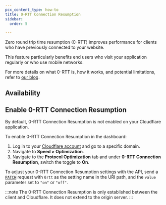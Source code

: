 ```yaml
---
pcx_content_type: how-to
title: 0-RTT Connection Resumption
sidebar:
  order: 5

---
```



Zero round trip time resumption (0-RTT) improves performance for clients who have previously connected to your website.

This feature particularly benefits end users who visit your application regularly or who use mobile networks.

For more details on what 0-RTT is, how it works, and potential limitations, refer to [our blog](https://blog.cloudflare.com/even-faster-connection-establishment-with-quic-0-rtt-resumption/).

## Availability

<FeatureTable id="network.0_rtt" />

## Enable 0-RTT Connection Resumption

By default, 0-RTT Connection Resumption is not enabled on your Cloudflare application.

<Tabs> <TabItem label="Dashboard">

To enable 0-RTT Connection Resumption in the dashboard:

1. Log in to your [Cloudflare account](https://dash.cloudflare.com) and go to a specific domain.
2. Navigate to **Speed > Optimization**.
3. Navigate to the **Protocol Optimization** tab and under **0-RTT Connection Resumption**, switch the toggle to **On**.

</TabItem> <TabItem label="API">

To adjust your 0-RTT Connection Resumption settings with the API, send a [`PATCH`](/api/operations/zone-settings-edit-single-setting) request with `0rtt` as the setting name in the URI path, and the `value` parameter set to `"on"` or `"off"`.

</TabItem> </Tabs>

:::note
The 0-RTT Connection Resumption is only established between the client and Cloudflare. It does not extend to the origin server.
:::

